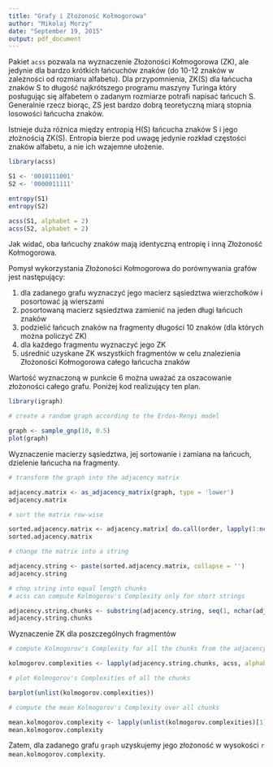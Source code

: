 ```yaml
---
title: "Grafy i Złożoność Kołmogorowa"
author: "Mikolaj Morzy"
date: "September 19, 2015"
output: pdf_document
---
```


Pakiet ``acss`` pozwala na wyznaczenie Złożoności Kołmogorowa (ZK), ale jedynie dla bardzo krótkich łańcuchów znaków (do 10-12 znaków w zależności od rozmiaru alfabetu). Dla przypomnienia, ZK(S) dla łańcucha znaków S to długość najkrótszego programu maszyny Turinga który posługując się alfabetem o zadanym rozmiarze potrafi napisać łańcuch S. Generalnie rzecz biorąc, ZS jest bardzo dobrą teoretyczną miarą stopnia losowości łańcucha znaków.

Istnieje duża różnica między entropią H(S) łańcucha znaków S i jego złożnością ZK(S). Entropia bierze pod uwagę jedynie rozkład częstości znaków alfabetu, a nie ich wzajemne ułożenie.

```r
library(acss)

S1 <- '0010111001'
S2 <- '0000011111'

entropy(S1)
entropy(S2)

acss(S1, alphabet = 2)
acss(S2, alphabet = 2)
```

Jak widać, oba łańcuchy znaków mają identyczną entropię i inną Złożoność Kołmogorowa. 

Pomysł wykorzystania Złożoności Kołmogorowa do porównywania grafów jest następujący:

1. dla zadanego grafu wyznaczyć jego macierz sąsiedztwa wierzchołków i posortować ją wierszami
2. posortowaną macierz sąsiedztwa zamienić na jeden długi łańcuch znaków
3. podzielić łańcuch znaków na fragmenty długości 10 znaków (dla których można policzyć ZK)
4. dla każdego fragmentu wyznaczyć jego ZK
5. uśrednić uzyskane ZK wszystkich fragmentów w celu znalezienia Złożoności Kołmogorowa całego łańcucha znaków

Wartość wyznaczoną w punkcie 6 można uważać za oszacowanie złożoności całego grafu. Poniżej kod realizujący ten plan.

```r
library(igraph)

# create a random graph according to the Erdos-Renyi model

graph <- sample_gnp(10, 0.5)
plot(graph)
```

Wyznaczenie macierzy sąsiedztwa, jej sortowanie i zamiana na łańcuch, dzielenie łańcucha na fragmenty.

```r

# transform the graph into the adjacency matrix

adjacency.matrix <- as_adjacency_matrix(graph, type = 'lower')
adjacency.matrix

# sort the matrix row-wise

sorted.adjacency.matrix <- adjacency.matrix[ do.call(order, lapply(1:ncol(adjacency.matrix), function(x) adjacency.matrix[, x])), ]
sorted.adjacency.matrix

# change the matrix into a string

adjacency.string <- paste(sorted.adjacency.matrix, collapse = '')
adjacency.string

# chop string into equal length chunks
# acss can compute Kolmogorov's Complexity only for short strings

adjacency.string.chunks <- substring(adjacency.string, seq(1, nchar(adjacency.string), 10), seq(10, nchar(adjacency.string), 10))
adjacency.string.chunks
```

Wyznaczenie ZK dla poszczególnych fragmentów

```r

# compute Kolmogorov's Complexity for all the chunks from the adjacency matrix

kolmogorov.complexities <- lapply(adjacency.string.chunks, acss, alphabet = 2)

# plot Kolmogorov's Complexities of all the chunks

barplot(unlist(kolmogorov.complexities))

# compute the mean Kolmogorov's Complexity over all chunks

mean.kolmogorov.complexity <- lapply(unlist(kolmogorov.complexities)[1], mean)
mean.kolmogorov.complexity
```

Zatem, dla zadanego grafu ``graph`` uzyskujemy jego złożoność w wysokości `r mean.kolmogorov.complexity`.